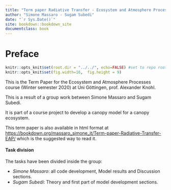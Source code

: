 ```yaml
---
title: "Term paper Radiative Transfer - Ecosystem and Atmosphere Processes"
author: "Simone Massaro - Sugam Subedi"
date: "`r Sys.Date()`"
site: bookdown::bookdown_site
documentclass: book
---
```

# Preface {-}

```r
knitr::opts_knit$set(root.dir = "../../", echo=FALSE) #set to repo root to correctly load all package
knitr::opts_knit$set(fig.width=16,  fig.height = 9)
```

This is the Term Paper for the Ecosystem and Atmosphere Processes course (Winter semester 2020) at Uni Göttingen, prof. Alexander Knohl.

This is a result of a group work between Simone Massaro and Sugam Subedi.

It is part of a course project to develop  a canopy model for a canopy ecosystem.

This term paper is also available in html format at [https://bookdown.org/massaro_simone_it/Term-paper-Radiative-Transfer-EAP/](https://bookdown.org/massaro_simone_it/Term-paper-Radiative-Transfer-EAP/) which is the suggested way to read it.

#### Task division {-}

The tasks have been divided inside the group:

- *Simone Massaro*: all code development, Model results and Discussion sections.
- *Sugam Subedi*: Theory and first part of model development sections.